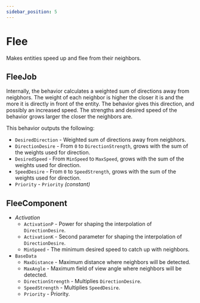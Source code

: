 ```yaml
---
sidebar_position: 5
---
```


# Flee

Makes entities speed up and flee from their neighbors.

## FleeJob

Internally, the behavior calculates a weighted sum of directions away from neigbhors. The weight of each neighbor is higher the closer it is and the more it is directly in front of the entity. The behavior gives this direction, and possibly an increased speed. The strengths and desired speed of the behavior grows larger the closer the neighbors are. 

This behavior outputs the following:
- `DesiredDirection` - Weighted sum of directions away from neigbhors.
- `DirectionDesire` - From `0` to `DirectionStrength`, grows with the sum of the weights used for direction.
- `DesiredSpeed` - From `MinSpeed` to `MaxSpeed`, grows with the sum of the weights used for direction.
- `SpeedDesire` - From `0` to `SpeedStrength`, grows with the sum of the weights used for direction.
- `Priority` -  `Priority` *(constant)*

## FleeComponent

- *Activation*
    - `ActivationP` - Power for shaping the interpolation of `DirectionDesire`.
    - `ActivationK` - Second parameter for shaping the interpolation of `DirectionDesire`.
    - `MinSpeed` - The minimum desired speed to catch up with neighbors.
- `BaseData`
    - `MaxDistance` - Maximum distance where neighbors will be detected.
    - `MaxAngle` - Maximum field of view angle where neighbors will be detected.
    - `DirectionStrength` - Multiplies `DirectionDesire`.
    - `SpeedStrength` - Multiplies `SpeedDesire`.
    - `Priority` - Priority.